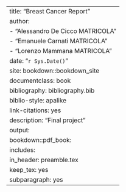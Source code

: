 ---
title: "Breast Cancer Report"
author:
- "Alessandro De Cicco MATRICOLA"
- "Emanuele Carnati MATRICOLA"
- "Lorenzo Mammana MATRICOLA"
date: "`r Sys.Date()`"
site: bookdown::bookdown_site
documentclass: book
bibliography: bibliography.bib
biblio-style: apalike
link-citations: yes
description: "Final project"
output: 
  bookdown::pdf_book:
    includes:
      in_header: preamble.tex
    keep_tex: yes
subparagraph: yes
---